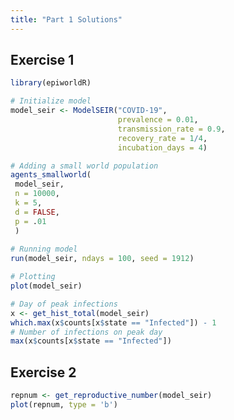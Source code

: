 ```yaml
---
title: "Part 1 Solutions"
---
```


## Exercise 1

```r
library(epiworldR)

# Initialize model
model_seir <- ModelSEIR("COVID-19", 
                        prevalence = 0.01, 
                        transmission_rate = 0.9,
                        recovery_rate = 1/4,
                        incubation_days = 4)

# Adding a small world population
agents_smallworld(
 model_seir,
 n = 10000,
 k = 5,
 d = FALSE,
 p = .01
 )
 
# Running model
run(model_seir, ndays = 100, seed = 1912)

# Plotting
plot(model_seir)

# Day of peak infections 
x <- get_hist_total(model_seir)
which.max(x$counts[x$state == "Infected"]) - 1
# Number of infections on peak day
max(x$counts[x$state == "Infected"])
```

## Exercise 2

```r
repnum <- get_reproductive_number(model_seir)
plot(repnum, type = 'b')
```
